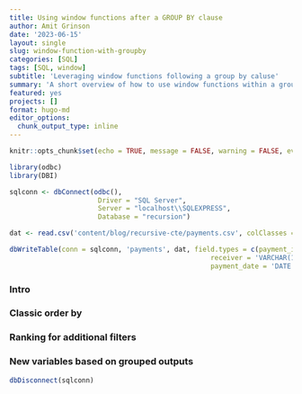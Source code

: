 ```yaml
---
title: Using window functions after a GROUP BY clause
author: Amit Grinson
date: '2023-06-15'
layout: single
slug: window-function-with-groupby
categories: [SQL]
tags: [SQL, window]
subtitle: 'Leveraging window functions following a group by caluse'
summary: 'A short overview of how to use window functions within a group by query. Going over 3 examples that help illustrate how to combine the two, as well as a better understanding of order of opertaions in SQL'
featured: yes
projects: []
format: hugo-md
editor_options: 
  chunk_output_type: inline
---
```


```r
knitr::opts_chunk$set(echo = TRUE, message = FALSE, warning = FALSE, eval = TRUE)
```


```r
library(odbc)
library(DBI)

sqlconn <- dbConnect(odbc(),
                      Driver = "SQL Server",
                      Server = "localhost\\SQLEXPRESS",
                      Database = "recursion")
```

```r
dat <- read.csv('content/blog/recursive-cte/payments.csv', colClasses = c('numeric', 'character', 'character', 'numeric', 'Date'))

dbWriteTable(conn = sqlconn, 'payments', dat, field.types = c(payment_id = 'INT', payer = 'VARCHAR(10)', 
                                                  receiver = 'VARCHAR(10)', amount = 'INT',
                                                  payment_date = 'DATE'), overwrite = TRUE)
```

### Intro


### Classic order by



### Ranking for additional filters



### New variables based on grouped outputs


```r
dbDisconnect(sqlconn)
```

